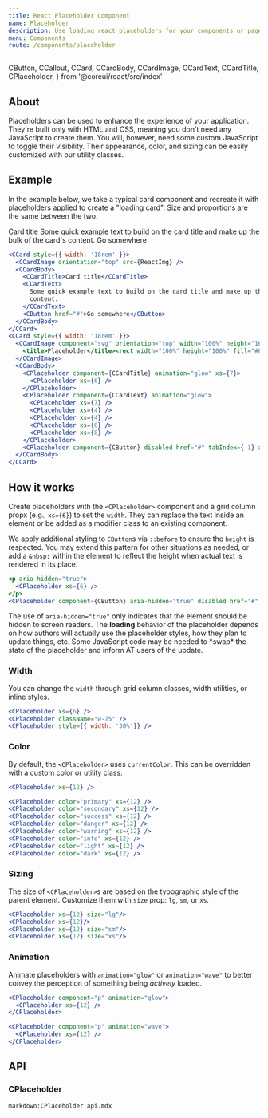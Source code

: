 ```yaml
---
title: React Placeholder Component
name: Placeholder
description: Use loading react placeholders for your components or pages to indicate something may still be loading. 
menu: Components
route: /components/placeholder
---
```


  CButton,
  CCallout,
  CCard,
  CCardBody,
  CCardImage,
  CCardText,
  CCardTitle,
  CPlaceholder,
} from '@coreui/react/src/index'


## About

Placeholders can be used to enhance the experience of your application. They're built only with HTML and CSS, meaning you don't need any JavaScript to create them. You will, however, need some custom JavaScript to toggle their visibility. Their appearance, color, and sizing can be easily customized with our utility classes.


## Example

In the example below, we take a typical card component and recreate it with placeholders applied to create a "loading card". Size and proportions are the same between the two.

<Example className="d-flex justify-content-around">
  <CCard style={{ width: '18rem' }}>
    <CCardImage orientation="top" src={ReactImg} />
    <CCardBody>
      <CCardTitle>Card title</CCardTitle>
      <CCardText>
        Some quick example text to build on the card title and make up the bulk of the card's
        content.
      </CCardText>
      <CButton href="#">Go somewhere</CButton>
    </CCardBody>
  </CCard>
  <CCard style={{ width: '18rem' }}>
    <CCardImage component="svg" orientation="top" width="100%" height="162" xmlns="http://www.w3.org/2000/svg" role="img" aria-label="Placeholder" preserveAspectRatio="xMidYMid slice" focusable="false">
      <title>Placeholder</title><rect width="100%" height="100%" fill="#868e96"></rect>
    </CCardImage>  
    <CCardBody>
      <CPlaceholder component={CCardTitle} animation="glow" xs={7}>
        <CPlaceholder xs={6} />
      </CPlaceholder>
      <CPlaceholder component={CCardText} animation="glow">
        <CPlaceholder xs={7} />
        <CPlaceholder xs={4} />
        <CPlaceholder xs={4} />
        <CPlaceholder xs={6} />
        <CPlaceholder xs={8} />
      </CPlaceholder>
      <CPlaceholder component={CButton} disabled href="#" tabIndex={-1} xs={6}></CPlaceholder>
    </CCardBody>
  </CCard>
</Example>

```jsx
<CCard style={{ width: '18rem' }}>
  <CCardImage orientation="top" src={ReactImg} />
  <CCardBody>
    <CCardTitle>Card title</CCardTitle>
    <CCardText>
      Some quick example text to build on the card title and make up the bulk of the card's
      content.
    </CCardText>
    <CButton href="#">Go somewhere</CButton>
  </CCardBody>
</CCard>
<CCard style={{ width: '18rem' }}>
  <CCardImage component="svg" orientation="top" width="100%" height="162" xmlns="http://www.w3.org/2000/svg" role="img" aria-label="Placeholder" preserveAspectRatio="xMidYMid slice" focusable="false">
    <title>Placeholder</title><rect width="100%" height="100%" fill="#868e96"></rect>
  </CCardImage>  
  <CCardBody>
    <CPlaceholder component={CCardTitle} animation="glow" xs={7}>
      <CPlaceholder xs={6} />
    </CPlaceholder>
    <CPlaceholder component={CCardText} animation="glow">
      <CPlaceholder xs={7} />
      <CPlaceholder xs={4} />
      <CPlaceholder xs={4} />
      <CPlaceholder xs={6} />
      <CPlaceholder xs={8} />
    </CPlaceholder>
    <CPlaceholder component={CButton} disabled href="#" tabIndex={-1} xs={6}></CPlaceholder>
  </CCardBody>
</CCard>
```

## How it works

Create placeholders with the `<CPlaceholder>` component and a grid column propx (e.g., `xs={6}`) to set the `width`. They can replace the text inside an element or be added as a modifier class to an existing component.

We apply additional styling to `CButton`s via `::before` to ensure the `height` is respected. You may extend this pattern for other situations as needed, or add a `&nbsp;` within the element to reflect the height when actual text is rendered in its place.

<Example>
  <p aria-hidden="true">
    <CPlaceholder xs={6} />
  </p>
  <CPlaceholder component={CButton} aria-hidden="true" disabled href="#" tabIndex={-1} xs={4}></CPlaceholder>
</Example>

```jsx
<p aria-hidden="true">
  <CPlaceholder xs={6} />
</p>
<CPlaceholder component={CButton} aria-hidden="true" disabled href="#" tabIndex={-1} xs={4}></CPlaceholder>
```

<CCallout className="mb-4" color="info">
  The use of <code>aria-hidden="true"</code> only indicates that the element should be hidden to screen readers. The <strong>loading</strong> behavior of the placeholder depends on how authors will actually use the placeholder styles, how they plan to update things, etc. Some JavaScript code may be needed to *swap* the state of the placeholder and inform AT users of the update.
</CCallout>

### Width

You can change the `width` through grid column classes, width utilities, or inline styles.

<Example>
  <CPlaceholder xs={6} />
  <CPlaceholder className="w-75" />
  <CPlaceholder style={{ width: '30%'}} />
</Example>

```jsx
<CPlaceholder xs={6} />
<CPlaceholder className="w-75" />
<CPlaceholder style={{ width: '30%'}} />
```

### Color

By default, the `<CPlaceholder>` uses `currentColor`. This can be overridden with a custom color or utility class.

<Example>
  <CPlaceholder xs={12} />

  <CPlaceholder color="primary" xs={12} />
  <CPlaceholder color="secondary" xs={12} />
  <CPlaceholder color="success" xs={12} />
  <CPlaceholder color="danger" xs={12} />
  <CPlaceholder color="warning" xs={12} />
  <CPlaceholder color="info" xs={12} />
  <CPlaceholder color="light" xs={12} />
  <CPlaceholder color="dark" xs={12} />
</Example>

```jsx
<CPlaceholder xs={12} />

<CPlaceholder color="primary" xs={12} />
<CPlaceholder color="secondary" xs={12} />
<CPlaceholder color="success" xs={12} />
<CPlaceholder color="danger" xs={12} />
<CPlaceholder color="warning" xs={12} />
<CPlaceholder color="info" xs={12} />
<CPlaceholder color="light" xs={12} />
<CPlaceholder color="dark" xs={12} />
```

### Sizing

The size of `<CPlaceholder>`s are based on the typographic style of the parent element. Customize them with `size` prop: `lg`, `sm`, or `xs`.

<Example>
  <CPlaceholder xs={12} size="lg"/>
  <CPlaceholder xs={12}/>
  <CPlaceholder xs={12} size="sm"/>
  <CPlaceholder xs={12} size="xs"/>
</Example>

```jsx
<CPlaceholder xs={12} size="lg"/>
<CPlaceholder xs={12}/>
<CPlaceholder xs={12} size="sm"/>
<CPlaceholder xs={12} size="xs"/>
```

### Animation

Animate placeholders with `animation="glow"` or `animation="wave"` to better convey the perception of something being _actively_ loaded.

<Example>
  <CPlaceholder component="p" animation="glow">
    <CPlaceholder xs={12} />
  </CPlaceholder>  
  <CPlaceholder component="p" animation="wave">
    <CPlaceholder xs={12} />
  </CPlaceholder> 
</Example>

```jsx
<CPlaceholder component="p" animation="glow">
  <CPlaceholder xs={12} />
</CPlaceholder>  

<CPlaceholder component="p" animation="wave">
  <CPlaceholder xs={12} />
</CPlaceholder> 
```


## API

### CPlaceholder

`markdown:CPlaceholder.api.mdx`